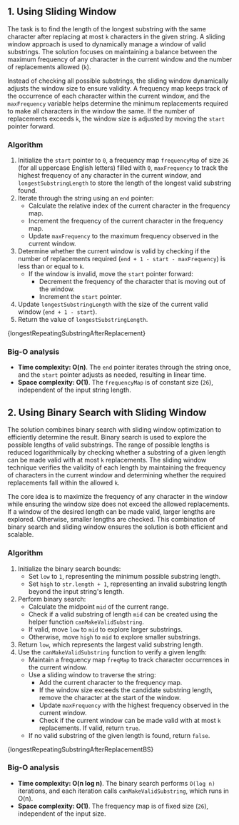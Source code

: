 

## 1. Using Sliding Window

The task is to find the length of the longest substring with the same character after replacing at most `k` characters in the given string. A sliding window approach is used to dynamically manage a window of valid substrings. The solution focuses on maintaining a balance between the maximum frequency of any character in the current window and the number of replacements allowed (`k`).

Instead of checking all possible substrings, the sliding window dynamically adjusts the window size to ensure validity. A frequency map keeps track of the occurrence of each character within the current window, and the `maxFrequency` variable helps determine the minimum replacements required to make all characters in the window the same. If the number of replacements exceeds `k`, the window size is adjusted by moving the `start` pointer forward.

### Algorithm

1. Initialize the `start` pointer to `0`, a frequency map `frequencyMap` of size `26` (for all uppercase English letters) filled with `0`, `maxFrequency` to track the highest frequency of any character in the current window, and `longestSubstringLength` to store the length of the longest valid substring found.
2. Iterate through the string using an `end` pointer:
   - Calculate the relative index of the current character in the frequency map.
   - Increment the frequency of the current character in the frequency map.
   - Update `maxFrequency` to the maximum frequency observed in the current window.
3. Determine whether the current window is valid by checking if the number of replacements required (`end + 1 - start - maxFrequency`) is less than or equal to `k`.
   - If the window is invalid, move the `start` pointer forward:
     - Decrement the frequency of the character that is moving out of the window.
     - Increment the `start` pointer.
4. Update `longestSubstringLength` with the size of the current valid window (`end + 1 - start`).
5. Return the value of `longestSubstringLength`.

<MDXCodeBlock>{longestRepeatingSubstringAfterReplacement}</MDXCodeBlock>

### Big-O analysis

- **Time complexity: O(n)**. The `end` pointer iterates through the string once, and the `start` pointer adjusts as needed, resulting in linear time.
- **Space complexity: O(1)**. The `frequencyMap` is of constant size (`26`), independent of the input string length.

## 2. Using Binary Search with Sliding Window

The solution combines binary search with sliding window optimization to efficiently determine the result. Binary search is used to explore the possible lengths of valid substrings. The range of possible lengths is reduced logarithmically by checking whether a substring of a given length can be made valid with at most `k` replacements. The sliding window technique verifies the validity of each length by maintaining the frequency of characters in the current window and determining whether the required replacements fall within the allowed `k`.

The core idea is to maximize the frequency of any character in the window while ensuring the window size does not exceed the allowed replacements. If a window of the desired length can be made valid, larger lengths are explored. Otherwise, smaller lengths are checked. This combination of binary search and sliding window ensures the solution is both efficient and scalable.

### Algorithm

1. Initialize the binary search bounds:
   - Set `low` to `1`, representing the minimum possible substring length.
   - Set `high` to `str.length + 1`, representing an invalid substring length beyond the input string's length.
2. Perform binary search:
   - Calculate the midpoint `mid` of the current range.
   - Check if a valid substring of length `mid` can be created using the helper function `canMakeValidSubstring`.
   - If valid, move `low` to `mid` to explore larger substrings.
   - Otherwise, move `high` to `mid` to explore smaller substrings.
3. Return `low`, which represents the largest valid substring length.
4. Use the `canMakeValidSubstring` function to verify a given length:
   - Maintain a frequency map `freqMap` to track character occurrences in the current window.
   - Use a sliding window to traverse the string:
     - Add the current character to the frequency map.
     - If the window size exceeds the candidate substring length, remove the character at the start of the window.
     - Update `maxFrequency` with the highest frequency observed in the current window.
     - Check if the current window can be made valid with at most `k` replacements. If valid, return `true`.
   - If no valid substring of the given length is found, return `false`.

<MDXCodeBlock>{longestRepeatingSubstringAfterReplacementBS}</MDXCodeBlock>

### Big-O analysis

- **Time complexity: O(n log n)**. The binary search performs `O(log n)` iterations, and each iteration calls `canMakeValidSubstring`, which runs in O(n).
- **Space complexity: O(1)**. The frequency map is of fixed size (`26`), independent of the input size.
